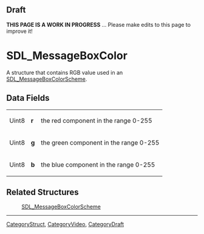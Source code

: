 == Draft ==

'''THIS PAGE IS A WORK IN PROGRESS''' ... Please make edits to this page to improve it!


<!-- #*^*^*^*^*See https://wiki.libsdl.org/SGStructures for details on editing this page*^*^*^*^* -->


= SDL_MessageBoxColor =
A structure that contains RGB value used in an [[SDL_MessageBoxColorScheme]].




== Data Fields ==
{|
|Uint8
|'''r'''
|the red component in the range 0-255
|-
|Uint8
|'''g'''
|the green component in the range 0-255
|-
|Uint8
|'''b'''
|the blue component in the range 0-255
|}



== Related Structures ==
:[[SDL_MessageBoxColorScheme]]

----
[[CategoryStruct]], [[CategoryVideo]], [[CategoryDraft]]

